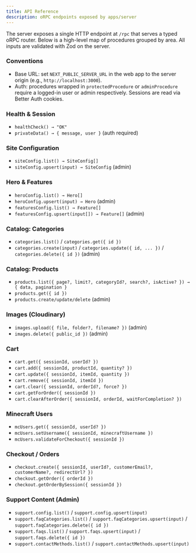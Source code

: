 ```yaml
---
title: API Reference
description: oRPC endpoints exposed by apps/server
---
```


The server exposes a single HTTP endpoint at `/rpc` that serves a typed oRPC router. Below is a high-level map of procedures grouped by area. All inputs are validated with Zod on the server.

### Conventions

- Base URL: set `NEXT_PUBLIC_SERVER_URL` in the web app to the server origin (e.g., `http://localhost:3000`).
- Auth: procedures wrapped in `protectedProcedure` or `adminProcedure` require a logged-in user or admin respectively. Sessions are read via Better Auth cookies.

### Health & Session

- `healthCheck() → "OK"`
- `privateData() → { message, user }` (auth required)

### Site Configuration

- `siteConfig.list() → SiteConfig[]`
- `siteConfig.upsert(input) → SiteConfig` (admin)

### Hero & Features

- `heroConfig.list() → Hero[]`
- `heroConfig.upsert(input) → Hero` (admin)
- `featuresConfig.list() → Feature[]`
- `featuresConfig.upsert(input[]) → Feature[]` (admin)

### Catalog: Categories

- `categories.list()` / `categories.get({ id })`
- `categories.create(input)` / `categories.update({ id, ... })` / `categories.delete({ id })` (admin)

### Catalog: Products

- `products.list({ page?, limit?, categoryId?, search?, isActive? }) → { data, pagination }`
- `products.get({ id })`
- `products.create/update/delete` (admin)

### Images (Cloudinary)

- `images.upload({ file, folder?, filename? })` (admin)
- `images.delete({ public_id })` (admin)

### Cart

- `cart.get({ sessionId, userId? })`
- `cart.add({ sessionId, productId, quantity? })`
- `cart.update({ sessionId, itemId, quantity })`
- `cart.remove({ sessionId, itemId })`
- `cart.clear({ sessionId, orderId?, force? })`
- `cart.getForOrder({ sessionId })`
- `cart.clearAfterOrder({ sessionId, orderId, waitForCompletion? })`

### Minecraft Users

- `mcUsers.get({ sessionId, userId? })`
- `mcUsers.setUsername({ sessionId, minecraftUsername })`
- `mcUsers.validateForCheckout({ sessionId })`

### Checkout / Orders

- `checkout.create({ sessionId, userId?, customerEmail?, customerName?, redirectUrl? })`
- `checkout.getOrder({ orderId })`
- `checkout.getOrderBySession({ sessionId })`

### Support Content (Admin)

- `support.config.list()` / `support.config.upsert(input)`
- `support.faqCategories.list()` / `support.faqCategories.upsert(input)` / `support.faqCategories.delete({ id })`
- `support.faqs.list()` / `support.faqs.upsert(input)` / `support.faqs.delete({ id })`
- `support.contactMethods.list()` / `support.contactMethods.upsert(input)`
